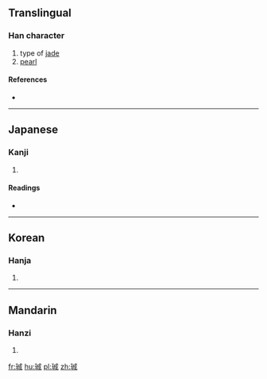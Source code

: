 ==Translingual==

===Han character===
{{Han char|rn=96|rad=玉|as=07|sn=11|four=|canj=MGIHS}}

# type of [[jade]]
# [[pearl]]

====References====
* {{Han ref|kx=0732.120|dkj=20994|dj=1143.130|hdz=21110.080|uh=73F9|ud=29689}}

----

==Japanese==

===Kanji===
{{ja-kanji|grade=|rs=玉07}}

# {{defn|lang=ja|sort=玉07}}

====Readings====
* {{ja-readings|on=[[せい]] (sei), [[じょう]] (jō)|kun=[[たま]] (tama)}}

----

==Korean==

===Hanja===
{{ko-hanja|hangeul=성|eumhun=|rv=seong|mr=sŏng|y=seng}}

# {{defn|lang=ko|sort=玉07}}

----

==Mandarin==

===Hanzi===
{{cmn-hanzi|pin=[[chéng]] ([[cheng2]])|wg=ch'eng<sup>2</sup>}}

# {{defn|lang=cmn|sort=玉07}}

[[fr:珹]]
[[hu:珹]]
[[pl:珹]]
[[zh:珹]]